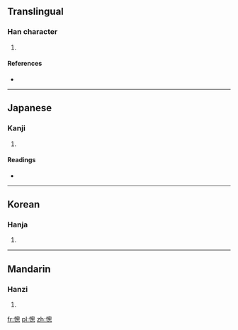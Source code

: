 ==Translingual==

===Han character===
{{Han char|rn=61|rad=心|as=11|sn=15|four=|canj=心竹田心 (PHWP)}}

# {{defn|Han|sort=心11}}

====References====
* {{Han ref|kx=0401.250|dkj=11169|dj=0741.120|hdz=42346.080|uh=6181|ud=24961}}

----

==Japanese==

===Kanji===
{{ja-kanji|grade=|rs=心11}}

# {{defn|Japanese|sort=心11}}

====Readings====
* {{ja-readings|on=[[そう]] (sō)|kun=}}

----

==Korean==

===Hanja===
{{ko-hanja|hangeul=총|eumhun=|rv=chong|mr=ch'ong|y=chong}}

# {{defn|Korean|sort=心11}}

----

==Mandarin==

===Hanzi===
{{cmn-hanzi|pin=[[cōng]] ([[cong1]])|wg=ts'ung<sup>1</sup>}}

# {{defn|Mandarin|sort=心11}}

[[fr:憁]]
[[pl:憁]]
[[zh:憁]]
